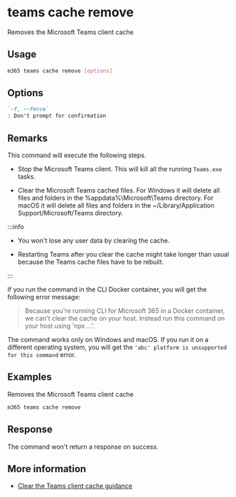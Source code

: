 
# teams cache remove

Removes the Microsoft Teams client cache

## Usage

```sh
m365 teams cache remove [options]
```

## Options

```md definition-list
`-f, --force`
: Don't prompt for confirmation
```

<Global />

## Remarks

This command will execute the following steps.

- Stop the Microsoft Teams client. This will kill all the running `Teams.exe` tasks.

- Clear the Microsoft Teams cached files. For Windows it will delete all files and folders in the %appdata%\Microsoft\Teams directory. For macOS it will delete all files and folders in the  ~/Library/Application Support/Microsoft/Teams directory.

:::info

- You won't lose any user data by clearing the cache.

- Restarting Teams after you clear the cache might take longer than usual because the Teams cache files have to be rebuilt.

:::

If you run the command in the CLI Docker container, you will get the following error message:

> Because you're running CLI for Microsoft 365 in a Docker container, we can't clear the cache on your host. Instead run this command on your host using 'npx ...'.

The command works only on Windows and macOS. If you run it on a different operating system, you will get the `'abc' platform is unsupported for this command` error.

## Examples

Removes the Microsoft Teams client cache

```sh
m365 teams cache remove
```

## Response

The command won't return a response on success.

## More information

- [Clear the Teams client cache guidance](https://docs.microsoft.com/microsoftteams/troubleshoot/teams-administration/clear-teams-cache)
